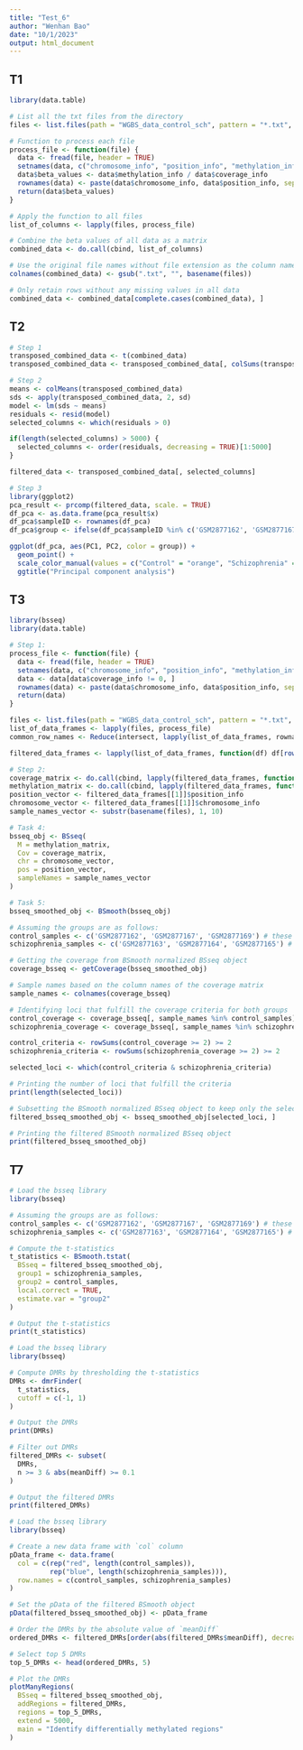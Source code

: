 ```yaml
---
title: "Test_6"
author: "Wenhan Bao"
date: "10/1/2023"
output: html_document
---
```


## T1

```r
library(data.table)

# List all the txt files from the directory
files <- list.files(path = "WGBS_data_control_sch", pattern = "*.txt", full.names = TRUE)

# Function to process each file
process_file <- function(file) {
  data <- fread(file, header = TRUE)
  setnames(data, c("chromosome_info", "position_info", "methylation_info", "coverage_info"))
  data$beta_values <- data$methylation_info / data$coverage_info
  rownames(data) <- paste(data$chromosome_info, data$position_info, sep = ":")
  return(data$beta_values)
}

# Apply the function to all files
list_of_columns <- lapply(files, process_file)

# Combine the beta values of all data as a matrix
combined_data <- do.call(cbind, list_of_columns)

# Use the original file names without file extension as the column names
colnames(combined_data) <- gsub(".txt", "", basename(files))

# Only retain rows without any missing values in all data
combined_data <- combined_data[complete.cases(combined_data), ]

```

## T2

```r
# Step 1
transposed_combined_data <- t(combined_data)
transposed_combined_data <- transposed_combined_data[, colSums(transposed_combined_data != 0) > 0]

# Step 2
means <- colMeans(transposed_combined_data)
sds <- apply(transposed_combined_data, 2, sd)
model <- lm(sds ~ means)
residuals <- resid(model)
selected_columns <- which(residuals > 0)

if(length(selected_columns) > 5000) {
  selected_columns <- order(residuals, decreasing = TRUE)[1:5000]
}

filtered_data <- transposed_combined_data[, selected_columns]

# Step 3
library(ggplot2)
pca_result <- prcomp(filtered_data, scale. = TRUE)
df_pca <- as.data.frame(pca_result$x)
df_pca$sampleID <- rownames(df_pca)
df_pca$group <- ifelse(df_pca$sampleID %in% c('GSM2877162', 'GSM2877167', 'GSM2877169'), 'Control', 'Schizophrenia')

ggplot(df_pca, aes(PC1, PC2, color = group)) +
  geom_point() +
  scale_color_manual(values = c("Control" = "orange", "Schizophrenia" = "blue")) +
  ggtitle("Principal component analysis")

```

## T3

```r
library(bsseq)
library(data.table)

# Step 1:
process_file <- function(file) {
  data <- fread(file, header = TRUE)
  setnames(data, c("chromosome_info", "position_info", "methylation_info", "coverage_info"))
  data <- data[data$coverage_info != 0, ]
  rownames(data) <- paste(data$chromosome_info, data$position_info, sep = ":")
  return(data)
}

files <- list.files(path = "WGBS_data_control_sch", pattern = "*.txt", full.names = TRUE)
list_of_data_frames <- lapply(files, process_file)
common_row_names <- Reduce(intersect, lapply(list_of_data_frames, rownames))

filtered_data_frames <- lapply(list_of_data_frames, function(df) df[rownames(df) %in% common_row_names, ])

# Step 2:
coverage_matrix <- do.call(cbind, lapply(filtered_data_frames, function(df) df$coverage_info))
methylation_matrix <- do.call(cbind, lapply(filtered_data_frames, function(df) df$methylation_info))
position_vector <- filtered_data_frames[[1]]$position_info
chromosome_vector <- filtered_data_frames[[1]]$chromosome_info
sample_names_vector <- substr(basename(files), 1, 10)
```


```r
# Task 4: 
bsseq_obj <- BSseq(
  M = methylation_matrix,
  Cov = coverage_matrix,
  chr = chromosome_vector,
  pos = position_vector,
  sampleNames = sample_names_vector
)
```


```r
# Task 5: 
bsseq_smoothed_obj <- BSmooth(bsseq_obj)
```


```r
# Assuming the groups are as follows:
control_samples <- c('GSM2877162', 'GSM2877167', 'GSM2877169') # these should be the sample names you used
schizophrenia_samples <- c('GSM2877163', 'GSM2877164', 'GSM2877165') # these should be the sample names you used

# Getting the coverage from BSmooth normalized BSseq object
coverage_bsseq <- getCoverage(bsseq_smoothed_obj)

# Sample names based on the column names of the coverage matrix
sample_names <- colnames(coverage_bsseq)

# Identifying loci that fulfill the coverage criteria for both groups
control_coverage <- coverage_bsseq[, sample_names %in% control_samples]
schizophrenia_coverage <- coverage_bsseq[, sample_names %in% schizophrenia_samples]

control_criteria <- rowSums(control_coverage >= 2) >= 2
schizophrenia_criteria <- rowSums(schizophrenia_coverage >= 2) >= 2

selected_loci <- which(control_criteria & schizophrenia_criteria)

# Printing the number of loci that fulfill the criteria
print(length(selected_loci))

# Subsetting the BSmooth normalized BSseq object to keep only the selected loci
filtered_bsseq_smoothed_obj <- bsseq_smoothed_obj[selected_loci, ]

# Printing the filtered BSmooth normalized BSseq object
print(filtered_bsseq_smoothed_obj)

```

## T7

```r
# Load the bsseq library
library(bsseq)

# Assuming the groups are as follows:
control_samples <- c('GSM2877162', 'GSM2877167', 'GSM2877169') # these should be the sample names you used
schizophrenia_samples <- c('GSM2877163', 'GSM2877164', 'GSM2877165') # these should be the sample names you used

# Compute the t-statistics
t_statistics <- BSmooth.tstat(
  BSseq = filtered_bsseq_smoothed_obj,
  group1 = schizophrenia_samples,
  group2 = control_samples,
  local.correct = TRUE,
  estimate.var = "group2"
)

# Output the t-statistics
print(t_statistics)

```

```r
# Load the bsseq library
library(bsseq)

# Compute DMRs by thresholding the t-statistics
DMRs <- dmrFinder(
  t_statistics, 
  cutoff = c(-1, 1)
)

# Output the DMRs
print(DMRs)

```

```r
# Filter out DMRs
filtered_DMRs <- subset(
  DMRs, 
  n >= 3 & abs(meanDiff) >= 0.1
)

# Output the filtered DMRs
print(filtered_DMRs)

```

```r
# Load the bsseq library
library(bsseq)

# Create a new data frame with `col` column
pData_frame <- data.frame(
  col = c(rep("red", length(control_samples)), 
          rep("blue", length(schizophrenia_samples))),
  row.names = c(control_samples, schizophrenia_samples)
)

# Set the pData of the filtered BSmooth object
pData(filtered_bsseq_smoothed_obj) <- pData_frame

# Order the DMRs by the absolute value of `meanDiff`
ordered_DMRs <- filtered_DMRs[order(abs(filtered_DMRs$meanDiff), decreasing = TRUE), ]

# Select top 5 DMRs
top_5_DMRs <- head(ordered_DMRs, 5)

# Plot the DMRs
plotManyRegions(
  BSseq = filtered_bsseq_smoothed_obj, 
  addRegions = filtered_DMRs, 
  regions = top_5_DMRs, 
  extend = 5000, 
  main = "Identify differentially methylated regions"
)

```

